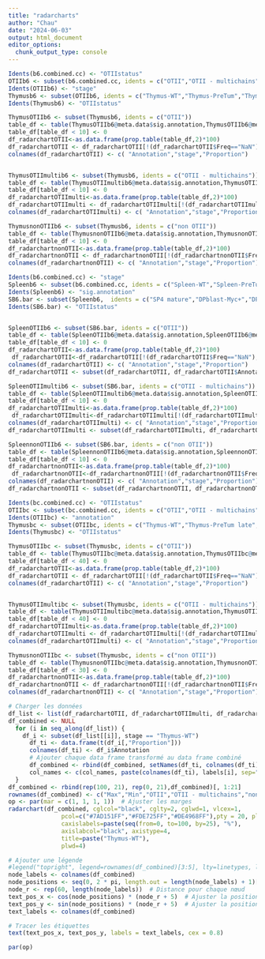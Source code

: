 ```yaml
---
title: "radarcharts"
author: "Chau"
date: "2024-06-03"
output: html_document
editor_options: 
  chunk_output_type: console
---
```



```r

Idents(b6.combined.cc) <- "OTIIstatus"
OTIIb6 <- subset(b6.combined.cc, idents = c("OTII","OTII - multichains","non OTII"))# Remove 'unknown' and 'OTII- incomplete" because not informative
Idents(OTIIb6) <- "stage"
Thymusb6 <- subset(OTIIb6, idents = c("Thymus-WT","Thymus-PreTum","Thymus-Tum"))
Idents(Thymusb6) <- "OTIIstatus"

ThymusOTIIb6 <- subset(Thymusb6, idents = c("OTII"))
table_df <- table(ThymusOTIIb6@meta.data$sig.annotation,ThymusOTIIb6@meta.data$stage)
table_df[table_df < 10] <- 0
df_radarchartOTII<-as.data.frame(prop.table(table_df,2)*100)
df_radarchartOTII <- df_radarchartOTII[!(df_radarchartOTII$Freq=="NaN"), ]
colnames(df_radarchartOTII) <- c( "Annotation","stage","Proportion")


ThymusOTIImultib6 <- subset(Thymusb6, idents = c("OTII - multichains"))
table_df <- table(ThymusOTIImultib6@meta.data$sig.annotation,ThymusOTIImultib6@meta.data$stage)
table_df[table_df < 10] <- 0
df_radarchartOTIImulti<-as.data.frame(prop.table(table_df,2)*100)
df_radarchartOTIImulti <- df_radarchartOTIImulti[!(df_radarchartOTIImulti$Freq=="NaN"), ]
colnames(df_radarchartOTIImulti) <- c( "Annotation","stage","Proportion")

ThymusnonOTIIb6 <- subset(Thymusb6, idents = c("non OTII"))
table_df <- table(ThymusnonOTIIb6@meta.data$sig.annotation,ThymusnonOTIIb6@meta.data$stage)
table_df[table_df < 10] <- 0
df_radarchartnonOTII<-as.data.frame(prop.table(table_df,2)*100)
df_radarchartnonOTII <- df_radarchartnonOTII[!(df_radarchartnonOTII$Freq=="NaN"), ]
colnames(df_radarchartnonOTII) <- c( "Annotation","stage","Proportion")
```

```r

Idents(b6.combined.cc) <- "stage"
Spleenb6 <- subset(b6.combined.cc, idents = c("Spleen-WT","Spleen-PreTum","Spleen-Tum"))
Idents(Spleenb6) <- "sig.annotation"
SB6.bar <- subset(Spleenb6,  idents = c("SP4 mature","DPblast-Myc+","DPsm-Myc+", "SP4-Myc+","Undefined Myc+","Tgd/NK/NKT","NK"))
Idents(SB6.bar) <- "OTIIstatus"


SpleenOTIIb6 <- subset(SB6.bar, idents = c("OTII"))
table_df <- table(SpleenOTIIb6@meta.data$sig.annotation,SpleenOTIIb6@meta.data$stage)
table_df[table_df < 10] <- 0
df_radarchartOTII<-as.data.frame(prop.table(table_df,2)*100)
 df_radarchartOTII<-df_radarchartOTII[!(df_radarchartOTII$Freq=="NaN"), ]
colnames(df_radarchartOTII) <- c( "Annotation","stage","Proportion")
df_radarchartOTII <- subset(df_radarchartOTII, df_radarchartOTII$Annotation %in% c("SP4 mature","DPblast-Myc+","DPsm-Myc+", "SP4-Myc+","Undefined Myc+","Tgd/NK/NKT","NK"))

SpleenOTIImultib6 <- subset(SB6.bar, idents = c("OTII - multichains"))
table_df <- table(SpleenOTIImultib6@meta.data$sig.annotation,SpleenOTIImultib6@meta.data$stage)
table_df[table_df < 10] <- 0
df_radarchartOTIImulti<-as.data.frame(prop.table(table_df,2)*100)
 df_radarchartOTIImulti<-df_radarchartOTIImulti[!(df_radarchartOTIImulti$Freq=="NaN"), ]
colnames(df_radarchartOTIImulti) <- c( "Annotation","stage","Proportion")
df_radarchartOTIImulti <- subset(df_radarchartOTIImulti, df_radarchartOTIImulti$Annotation %in% c("SP4 mature","DPblast-Myc+","DPsm-Myc+", "SP4-Myc+","Undefined Myc+","Tgd/NK/NKT","NK"))

SpleennonOTIIb6 <- subset(SB6.bar, idents = c("non OTII"))
table_df <- table(SpleennonOTIIb6@meta.data$sig.annotation,SpleennonOTIIb6@meta.data$stage)
table_df[table_df < 10] <- 0
df_radarchartnonOTII<-as.data.frame(prop.table(table_df,2)*100)
 df_radarchartnonOTII<-df_radarchartnonOTII[!(df_radarchartnonOTII$Freq=="NaN"), ]
colnames(df_radarchartnonOTII) <- c( "Annotation","stage","Proportion")
df_radarchartnonOTII <- subset(df_radarchartnonOTII, df_radarchartnonOTII$Annotation %in% c("SP4 mature","DPblast-Myc+","DPsm-Myc+", "SP4-Myc+","Undefined Myc+","Tgd/NK/NKT","NK"))
```


```r

Idents(bc.combined.cc) <- "OTIIstatus"
OTIIbc <- subset(bc.combined.cc, idents = c("OTII","OTII - multichains","non OTII"))# Remove 'unknown' and 'OTII- incomplete" because not informative
Idents(OTIIbc) <- "annotation"
Thymusbc <- subset(OTIIbc, idents = c("Thymus-WT","Thymus-PreTum late","Thymus-Tum"))
Idents(Thymusbc) <- "OTIIstatus"

ThymusOTIIbc <- subset(Thymusbc, idents = c("OTII"))
table_df <- table(ThymusOTIIbc@meta.data$sig.annotation,ThymusOTIIbc@meta.data$annotation)
table_df[table_df < 40] <- 0
df_radarchartOTII<-as.data.frame(prop.table(table_df,2)*100)
df_radarchartOTII <- df_radarchartOTII[!(df_radarchartOTII$Freq=="NaN"), ]
colnames(df_radarchartOTII) <- c( "Annotation","stage","Proportion")


ThymusOTIImultibc <- subset(Thymusbc, idents = c("OTII - multichains"))
table_df <- table(ThymusOTIImultibc@meta.data$sig.annotation,ThymusOTIImultibc@meta.data$annotation)
table_df[table_df < 40] <- 0
df_radarchartOTIImulti<-as.data.frame(prop.table(table_df,2)*100)
df_radarchartOTIImulti <- df_radarchartOTIImulti[!(df_radarchartOTIImulti$Freq=="NaN"), ]
colnames(df_radarchartOTIImulti) <- c( "Annotation","stage","Proportion")

ThymusnonOTIIbc <- subset(Thymusbc, idents = c("non OTII"))
table_df <- table(ThymusnonOTIIbc@meta.data$sig.annotation,ThymusnonOTIIbc@meta.data$annotation)
table_df[table_df < 30] <- 0
df_radarchartnonOTII<-as.data.frame(prop.table(table_df,2)*100)
df_radarchartnonOTII <- df_radarchartnonOTII[!(df_radarchartnonOTII$Freq=="NaN"), ]
colnames(df_radarchartnonOTII) <- c( "Annotation","stage","Proportion")
```

```r
# Charger les données
df_list <- list(df_radarchartOTII, df_radarchartOTIImulti, df_radarchartnonOTII)
df_combined <- NULL
  for (i in seq_along(df_list)) {
    df_i <- subset(df_list[[i]], stage == "Thymus-WT")
      df_ti <- data.frame(t(df_i[,"Proportion"]))
      colnames(df_ti) <- df_i$Annotation
      # Ajouter chaque data frame transformé au data frame combiné
      df_combined <- rbind(df_combined, setNames(df_ti, colnames(df_ti)))
      col_names <- c(col_names, paste(colnames(df_ti), labels[i], sep=" - "))
  }
df_combined <- rbind(rep(100, 21), rep(0, 21),df_combined)[, 1:21]
rownames(df_combined) <- c("Max","Min","OTII","OTII - multichains","non OTII")
op <- par(mar = c(1, 1, 1, 1))  # Ajuster les marges
radarchart(df_combined, cglcol="black", cglty=2, cglwd=1, vlcex=1,
               pcol=c("#7AD151FF","#FDE725FF","#DE4968FF"),pty = 20, plty=1, 
               caxislabels=paste(seq(from=0, to=100, by=25), "%"),
               axislabcol="black", axistype=4,
               title=paste("Thymus-WT"),
               plwd=4)

# Ajouter une légende
#legend("topright", legend=rownames(df_combined)[3:5], lty=linetypes, lwd=2, cex=0.8)
node_labels <- colnames(df_combined)
node_positions <- seq(0, 2 * pi, length.out = length(node_labels) + 1)[-1]
node_r <- rep(60, length(node_labels))  # Distance pour chaque nœud
text_pos_x <- cos(node_positions) * (node_r + 5)  # Ajuster la position x
text_pos_y <- sin(node_positions) * (node_r + 5)  # Ajuster la position y
text_labels <- colnames(df_combined)

# Tracer les étiquettes
text(text_pos_x, text_pos_y, labels = text_labels, cex = 0.8)

par(op)
```